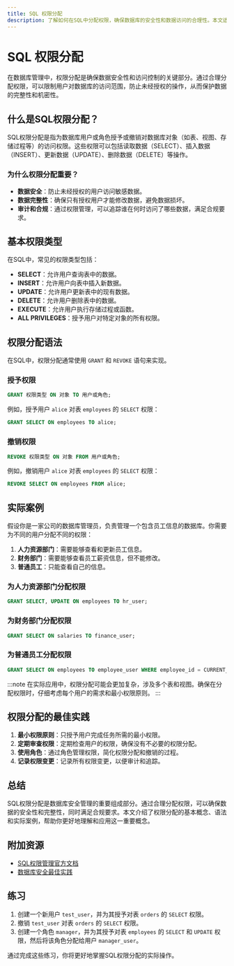 ```yaml
---
title: SQL 权限分配
description: 了解如何在SQL中分配权限，确保数据库的安全性和数据访问的合理性。本文适合初学者，涵盖权限分配的基本概念、实际案例和代码示例。
---
```


# SQL 权限分配

在数据库管理中，权限分配是确保数据安全性和访问控制的关键部分。通过合理分配权限，可以限制用户对数据库的访问范围，防止未经授权的操作，从而保护数据的完整性和机密性。

## 什么是SQL权限分配？

SQL权限分配是指为数据库用户或角色授予或撤销对数据库对象（如表、视图、存储过程等）的访问权限。这些权限可以包括读取数据（SELECT）、插入数据（INSERT）、更新数据（UPDATE）、删除数据（DELETE）等操作。

### 为什么权限分配重要？

- **数据安全**：防止未经授权的用户访问敏感数据。
- **数据完整性**：确保只有授权用户才能修改数据，避免数据损坏。
- **审计和合规**：通过权限管理，可以追踪谁在何时访问了哪些数据，满足合规要求。

## 基本权限类型

在SQL中，常见的权限类型包括：

- **SELECT**：允许用户查询表中的数据。
- **INSERT**：允许用户向表中插入新数据。
- **UPDATE**：允许用户更新表中的现有数据。
- **DELETE**：允许用户删除表中的数据。
- **EXECUTE**：允许用户执行存储过程或函数。
- **ALL PRIVILEGES**：授予用户对特定对象的所有权限。

## 权限分配语法

在SQL中，权限分配通常使用 `GRANT` 和 `REVOKE` 语句来实现。

### 授予权限

```sql
GRANT 权限类型 ON 对象 TO 用户或角色;
```

例如，授予用户 `alice` 对表 `employees` 的 `SELECT` 权限：

```sql
GRANT SELECT ON employees TO alice;
```

### 撤销权限

```sql
REVOKE 权限类型 ON 对象 FROM 用户或角色;
```

例如，撤销用户 `alice` 对表 `employees` 的 `SELECT` 权限：

```sql
REVOKE SELECT ON employees FROM alice;
```

## 实际案例

假设你是一家公司的数据库管理员，负责管理一个包含员工信息的数据库。你需要为不同的用户分配不同的权限：

1. **人力资源部门**：需要能够查看和更新员工信息。
2. **财务部门**：需要能够查看员工薪资信息，但不能修改。
3. **普通员工**：只能查看自己的信息。

### 为人力资源部门分配权限

```sql
GRANT SELECT, UPDATE ON employees TO hr_user;
```

### 为财务部门分配权限

```sql
GRANT SELECT ON salaries TO finance_user;
```

### 为普通员工分配权限

```sql
GRANT SELECT ON employees TO employee_user WHERE employee_id = CURRENT_USER;
```

:::note
在实际应用中，权限分配可能会更加复杂，涉及多个表和视图。确保在分配权限时，仔细考虑每个用户的需求和最小权限原则。
:::

## 权限分配的最佳实践

1. **最小权限原则**：只授予用户完成任务所需的最小权限。
2. **定期审查权限**：定期检查用户的权限，确保没有不必要的权限分配。
3. **使用角色**：通过角色管理权限，简化权限分配和撤销的过程。
4. **记录权限变更**：记录所有权限变更，以便审计和追踪。

## 总结

SQL权限分配是数据库安全管理的重要组成部分。通过合理分配权限，可以确保数据的安全性和完整性，同时满足合规要求。本文介绍了权限分配的基本概念、语法和实际案例，帮助你更好地理解和应用这一重要概念。

## 附加资源

- [SQL权限管理官方文档](https://www.sql.org/docs/permissions/)
- [数据库安全最佳实践](https://www.database-security.org/best-practices/)

## 练习

1. 创建一个新用户 `test_user`，并为其授予对表 `orders` 的 `SELECT` 权限。
2. 撤销 `test_user` 对表 `orders` 的 `SELECT` 权限。
3. 创建一个角色 `manager`，并为其授予对表 `employees` 的 `SELECT` 和 `UPDATE` 权限，然后将该角色分配给用户 `manager_user`。

通过完成这些练习，你将更好地掌握SQL权限分配的实际操作。